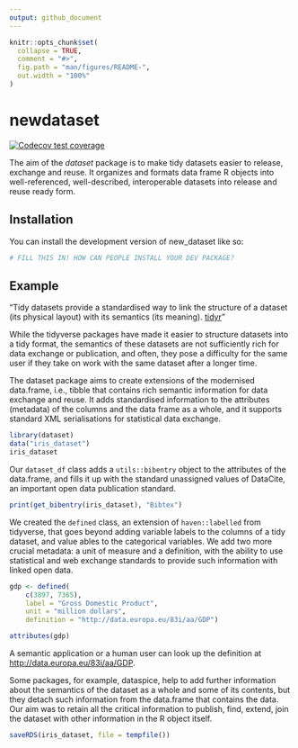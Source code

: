 ```yaml
---
output: github_document
---
```


<!-- README.md is generated from README.Rmd. Please edit that file -->

```r
knitr::opts_chunk$set(
  collapse = TRUE,
  comment = "#>",
  fig.path = "man/figures/README-",
  out.width = "100%"
)
```

# newdataset

<!-- badges: start -->
[![Codecov test coverage](https://codecov.io/gh/antaldaniel/dataset/graph/badge.svg)](https://app.codecov.io/gh/antaldaniel/dataset)
<!-- badges: end -->

The aim of the _dataset_ package is to make tidy datasets easier to release, exchange and reuse. It organizes and formats data frame R objects into well-referenced, well-described, interoperable datasets into release and reuse ready form.

## Installation

You can install the development version of new_dataset like so:

``` r
# FILL THIS IN! HOW CAN PEOPLE INSTALL YOUR DEV PACKAGE?
```

## Example

“Tidy datasets provide a standardised way to link the structure of a dataset (its physical layout) with its semantics (its meaning). [tidyr](https://cran.r-project.org/web/packages/tidyr/vignettes/tidy-data.html)” 

While the tidyverse packages have made it easier to structure datasets into a tidy format, the semantics of these datasets are not sufficiently rich for data exchange or publication, and often, they pose a difficulty for the same user if they take on work with the same dataset after a longer time.

The dataset package aims to create extensions of the modernised data.frame, i.e., tibble that contains rich semantic information for data exchange and reuse. It adds standardised information to the attributes (metadata) of the columns and the data frame as a whole, and it supports standard XML serialisations for statistical data exchange.

```r
library(dataset)
data("iris_dataset")
iris_dataset
```

Our `dataset_df` class adds a `utils::bibentry` object to the attributes of the data.frame, and fills it up with the standard unassigned values of DataCite, an important open data publication standard. 

```r
print(get_bibentry(iris_dataset), "Bibtex")
```
We created the `defined` class, an extension of `haven::labelled` from tidyverse, that goes beyond adding variable labels to the columns of a tidy dataset, and value ables to the categorical variables. We add two more crucial metadata: a unit of measure and a definition, with the ability to use statistical and web exchange standards to provide such information with linked open data. 

```r
gdp <- defined(
    c(3897, 7365), 
    label = "Gross Domestic Product", 
    unit = "million dollars", 
    definition = "http://data.europa.eu/83i/aa/GDP")

attributes(gdp)
```
A semantic application or a human user can look up the definition at  [http://data.europa.eu/83i/aa/GDP](https://data.europa.eu/83i/aa/GDP).

Some packages, for example, dataspice, help to add further information about the semantics of the dataset as a whole and some of its contents, but they detach such information from the data.frame that contains the data. Our aim was to retain all the critical information to publish, find, extend, join the dataset with other information in the R object itself.

```r
saveRDS(iris_dataset, file = tempfile())
```



